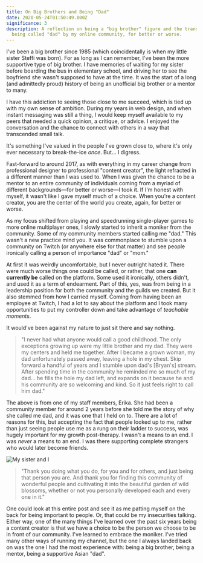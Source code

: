 ```yaml
---
title: On Big Brothers and Being "Dad"
date: 2020-05-24T01:50:49.000Z
significance: 3
description: A reflection on being a "big brother" figure and the transition to
  being called "dad" by my online community, for better or worse.
---
```


I've been a big brother since 1985 (which coincidentally is when my little sister Steffi was born). For as long as I can remember, I've been the more supportive type of big brother. I have memories of waiting for my sister before boarding the bus in elementary school, and driving her to see the boyfriend she wasn't supposed to have at the time. It was the start of a long (and admittedly proud) history of being an unofficial big brother or a mentor to many.

I have this addiction to seeing those close to me succeed, which is tied up with my own sense of ambition. During my years in web design, and when instant messaging was still a thing, I would keep myself available to my peers that needed a quick opinion, a critique, or advice. I enjoyed the conversation and the chance to connect with others in a way that transcended small talk.

It's something I've valued in the people I've grown close to, where it's only ever necessary to break-the-ice _once_. But... I digress.

Fast-forward to around 2017, as with everything in my career change from professional designer to professional "content creator", the light refracted in a different manner than I was used to. When I was given the chance to be a mentor to an entire community of individuals coming from a myriad of different backgrounds—for better or worse—I took it. If I'm honest with myself, it wasn't like I gave myself much of a choice. When you're a content creator, you are the center of the world you create, again, for better or worse.

As my focus shifted from playing and speedrunning single-player games to more online multiplayer ones, I slowly started to inherit a moniker from the community. Some of my community members started calling me "dad." This wasn't a new practice mind you. It was commonplace to stumble upon a community on Twitch (or anywhere else for that matter) and see people ironically calling a person of importance "dad" or "mom."

At first it was weirdly uncomfortable, but I never outright hated it. There were much worse things one could be called, or rather, that one **can currently be** called on the platform. Some used it ironically, others didn't, and used it as a term of endearment. Part of this, yes, was from being in a leadership position for both the community and the guilds we created. But it also stemmed from how I carried myself. Coming from having been an employee at Twitch, I had a lot to say about the platform and I took many opportunities to put my controller down and take advantage of _teachable moments_.

It would've been against my nature to just sit there and say nothing.

> "I never had what anyone would call a good childhood. The only exceptions growing up were my little brother and my dad. They were my centers and held me together. After I became a grown woman, my dad unfortunately passed away, leaving a hole in my chest. Skip forward a handful of years and I stumble upon dad's [Bryan's] stream. After spending time in the community he reminded me so much of my dad... he fills the hole my dad left, and expands on it because he and his community are so welcoming and kind. So it just feels right to call him dad."

The above is from one of my staff members, Erika. She had been a community member for around 2 years before she told me the story of why she called me dad, and it was one that I held on to. There are a lot of reasons for this, but accepting the fact that people looked up to me, rather than just seeing people use me as a rung on their ladder to success, was hugely important for my growth post-therapy. I wasn't a means to an end. I was _never_ a means to an end. I was there supporting complete strangers who would later become friends.

![My sister and I](/images/posts/2020/big-brothers-being-dad/siblings.jpg)

> "Thank you doing what you do, for you and for others, and just being that person you are. And thank you for finding this community of wonderful people and cultivating it into the beautiful garden of wild blossoms, whether or not you personally developed each and every one in it."

One could look at this entire post and see it as me patting myself on the back for being important to people. Or, that could be my insecurities talking. Either way, one of the many things I've learned over the past six years being a content creator is that we have a choice to be the person we choose to be in front of our community. I've learned to embrace the moniker. I've tried many other ways of running my channel, but the one I always landed back on was the one I had the most experience with: being a big brother, being a mentor, being a supportive Asian "dad".
